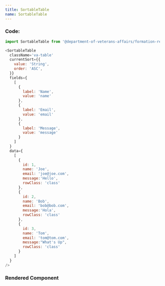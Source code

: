 ```yaml
---
title: SortableTable
name: SortableTable
---
```



### Code:

```javascript
import SortableTable from '@department-of-veterans-affairs/formation-react/SortableTable'

<SortableTable
  className='va-table'
  currentSort={{
    value: 'String',
    order: 'ASC',
  }}
  fields={
    [
      {
        label: 'Name',
        value: 'name'
      },
      {
        label: 'Email',
        value: 'email'
      },
      {
        label: 'Message',
        value: 'message'
      }
    ]
  }
  data={
    [
      {
        id: 1,
        name: 'Joe',
        email: 'joe@joe.com',
        message:'Hello',
        rowClass: 'class'
      },
      {
        id: 2,
        name: 'Bob',
        email: 'bob@bob.com',
        message:'Hola',
        rowClass: 'class'
      },
      {
        id: 3,
        name: 'Tom',
        email: 'tom@tom.com',
        message:"What's Up",
        rowClass: 'class'
      }
    ]
  }
/>
```

### Rendered Component

<div className="rendered-component">
  <SortableTable
    className='va-table'
    currentSort={{
      value: 'String',
      order: 'ASC',
    }}
    fields={
      [
        {
          label: 'Name',
          value: 'name'
        },
        {
          label: 'Email',
          value: 'email'
        },
        {
          label: 'Message',
          value: 'message'
        }
      ]
    }
    data={
      [
        {
          id: 1,
          name: 'Joe',
          email: 'joe@joe.com',
          message:'Hello',
          rowClass: 'class'
        },
        {
          id: 2,
          name: 'Bob',
          email: 'bob@bob.com',
          message:'Hola',
          rowClass: 'class'
        },
        {
          id: 3,
          name: 'Tom',
          email: 'tom@tom.com',
          message:"What's Up",
          rowClass: 'class'
        }
      ]
    }
  />
</div>
